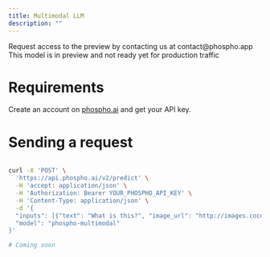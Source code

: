 ```yaml
---
title: Multimodal LLM
description: ""
---
```


<Note>
  Request access to the preview by contacting us at contact@phospho.app
</Note>
<Note>This model is in preview and not ready yet for production traffic</Note>

# Requirements

Create an account on [phospho.ai](https://platform.phospho.ai) and get your API key.

# Sending a request

<CodeGroup>

```bash HTTP API

curl -X 'POST' \
  'https://api.phospho.ai/v2/predict' \
  -H 'accept: application/json' \
  -H 'Authorization: Bearer YOUR_PHOSPHO_API_KEY' \
  -H 'Content-Type: application/json' \
  -d '{
  "inputs": [{"text": "What is this?", "image_url": "http://images.cocodataset.org/val2017/000000039769.jpg"}],
  "model": "phospho-multimodal"
}'
```

```python Python
# Coming soon
```

</CodeGroup>

